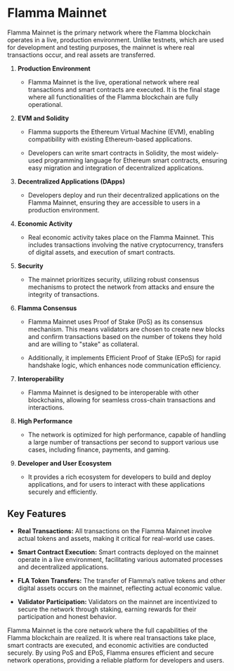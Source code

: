 # Flamma Mainnet

Flamma Mainnet is the primary network where the Flamma blockchain operates in a live, production environment. Unlike testnets, which are used for development and testing purposes, the mainnet is where real transactions occur, and real assets are transferred.

1. **Production Environment**

    - Flamma Mainnet is the live, operational network where real transactions and smart contracts are executed. It is the final stage where all functionalities of the Flamma blockchain are fully operational.

2. **EVM and Solidity**

    - Flamma supports the Ethereum Virtual Machine (EVM), enabling compatibility with existing Ethereum-based applications.

    - Developers can write smart contracts in Solidity, the most widely-used programming language for Ethereum smart contracts, ensuring easy migration and integration of decentralized applications.

3. **Decentralized Applications (DApps)**

    - Developers deploy and run their decentralized applications on the Flamma Mainnet, ensuring they are accessible to users in a production environment.

4. **Economic Activity**

    - Real economic activity takes place on the Flamma Mainnet. This includes transactions involving the native cryptocurrency, transfers of digital assets, and execution of smart contracts.

5. **Security**

    - The mainnet prioritizes security, utilizing robust consensus mechanisms to protect the network from attacks and ensure the integrity of transactions.

6. **Flamma Consensus**

    - Flamma Mainnet uses Proof of Stake (PoS) as its consensus mechanism. This means validators are chosen to create new blocks and confirm transactions based on the number of tokens they hold and are willing to "stake" as collateral.

    - Additionally, it implements Efficient Proof of Stake (EPoS) for rapid handshake logic, which enhances node communication efficiency.

7. **Interoperability**

    - Flamma Mainnet is designed to be interoperable with other blockchains, allowing for seamless cross-chain transactions and interactions.

8. **High Performance**

    - The network is optimized for high performance, capable of handling a large number of transactions per second to support various use cases, including finance, payments, and gaming.

9. **Developer and User Ecosystem**

    - It provides a rich ecosystem for developers to build and deploy applications, and for users to interact with these applications securely and efficiently.

## Key Features

- **Real Transactions:** All transactions on the Flamma Mainnet involve actual tokens and assets, making it critical for real-world use cases.

- **Smart Contract Execution:** Smart contracts deployed on the mainnet operate in a live environment, facilitating various automated processes and decentralized applications.

- **FLA Token Transfers:** The transfer of Flamma’s native tokens and other digital assets occurs on the mainnet, reflecting actual economic value.

- **Validator Participation:** Validators on the mainnet are incentivized to secure the network through staking, earning rewards for their participation and honest behavior.

Flamma Mainnet is the core network where the full capabilities of the Flamma blockchain are realized. It is where real transactions take place, smart contracts are executed, and economic activities are conducted securely. By using PoS and EPoS, Flamma ensures efficient and secure network operations, providing a reliable platform for developers and users.